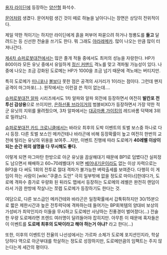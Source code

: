 [[용자 라이딘]]에 등장하는 [[양산형]] 화석수.

[[문어]]처럼 생겼다. 문어처럼 생긴 것이 떼로 하늘을 날아다니는 장면은 상당히 전위적이다.

제일 약한 적이기는 하지만 라이딘에게 흙을 퍼부어 파묻으려 하거나 청룡도를 '''들고''' 달려드는 등 신선한 전술을 쓰기도 한다. 뭐 그래도 [[야라레메카]]. 많이 나오는 만큼 많이 터져나간다.

[[제4차 슈퍼로봇대전]]에서는 많은 졸개 적들 중에서도 최저의 성능을 자랑한다. HP가 800이라 모든 유닛 중에서 유일하게 [[정신 커맨드]] 격노를 맞고 격파될 가능성이 있다. 나중에 나오는 조금 강화된 도로메는 HP가 1000을 조금 넘기 때문에 격노에는 버티지만.

특히 도로메가 [[미니포]]나 [[볼]]보다 못한 점은 공격의 사거리가 1이라는 점이다. 그런데 왠지 공격이 마그마포(…). 원작에서는 이런걸 쓴 적이 없는데….

[[슈퍼로봇대전 알파]] 시리즈에서도 1차 알파와 알파 외전에 등장하면서 여전히 '''발칸포 전투신 감상용'''으로 쓰이지만, [[은하선풍 브라이거]]의 범블비XO가 등장하면서 가장 약한 적군 유닛의 지위를 물려줬으며, 3차 알파에서는 [[대공마룡 가이킹]]의 레드바롬 덕택에 3위로 밀려났다.

[[슈퍼로봇대전 카드 크로니클]]에서는 바라오 최후의 도박 이벤트의 토벌 보스중 하나로 다시 등장. 다른 토벌 보스인 메카간테나 바라곤에 비해 등장확률이 높고 여전히 한번의 교전에 털리는 유닛의 위용을 보여주…지만, 이벤트 진행에 따라 도로메가 '''40레벨 이상이 되는 순간 위의 설명을 다 무시해도 좋다.'''

이렇게 되면 마그마탄 한방으로 아군 유닛을 끔살해대기 때문에 BP1로 덤볐다간 실피정도 남으면서 패배하고 60~70레벨대가 되면 [[베어내기]]운이라도 없는 이상 자력으로는 BP3을 다 써도 1회의 전투로 절대 격파가 불가능한 벼락출세를 보여준다. 다행히 이 게임이 하는 사람이 [wiki:"쿠클스 도안" 극히 일부밖에 없을 정도로 마이너]한데다가, 도로메 격파수 증가로 우량화 된 뒤라도 맵에서 등장하는 도로메의 레벨은 완전히 랜덤이라서 가끔 한방에 작살나는 쪼렙 도로메가 등장하기도 한다는 것.

여담으로, 다른 보스급인 메카간테와 바라곤은 일정확률에서 갑툭튀하지만 30/15분으로 짧은 제한시간과 높은 전투력덕에 격파하는데 들어가는 BP회복템의 양대비 보상의 가성비가 최악인지라 이들을 무시하고 도로메만 사냥하는 진풍경이 벌어졌다(…) 전술한 우량 도로메라면 프렌드 여러명이 달려들어야 잡히지만. 아무튼 이 때문에 혹자들은 이 이벤트를 '''도로메 최후의 도박이라고 해야 하는거 아냐?''' 라고 한다(…)

또한, 이후의 이벤트인 전율의 나선성에서는 가르파 소체가 도로메 포지션인지라, 학살당하다 역으로 아군부대를 학살하는 정도로 성장하지만, 도로메만큼의 임팩트는 주지 않는다는게 세간의 평이다.
